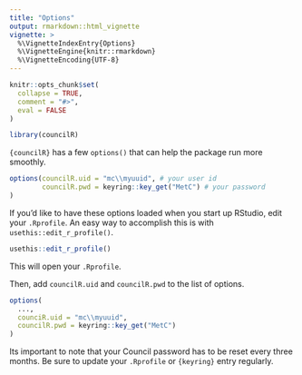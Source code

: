 ```yaml
---
title: "Options"
output: rmarkdown::html_vignette
vignette: >
  %\VignetteIndexEntry{Options}
  %\VignetteEngine{knitr::rmarkdown}
  %\VignetteEncoding{UTF-8}
---
```


```r
knitr::opts_chunk$set(
  collapse = TRUE,
  comment = "#>",
  eval = FALSE
)
```

```r
library(councilR)
```

`{councilR}` has a few `options()` that can help the package run more smoothly. 

```r
options(councilR.uid = "mc\\myuuid", # your user id
        councilR.pwd = keyring::key_get("MetC") # your password
)
```

If you'd like to have these options loaded when you start up RStudio, edit your `.Rprofile`. An easy way to accomplish this is with `usethis::edit_r_profile()`.

```r
usethis::edit_r_profile()
```

This will open your `.Rprofile`.

Then, add `councilR.uid` and `councilR.pwd` to the list of options. 
```r
options(
  ...,
  counciR.uid = "mc\\myuuid",
  councilR.pwd = keyring::key_get("MetC")
)
```

Its important to note that your Council password has to be reset every three months. Be sure to update your `.Rprofile` or `{keyring}` entry regularly. 
